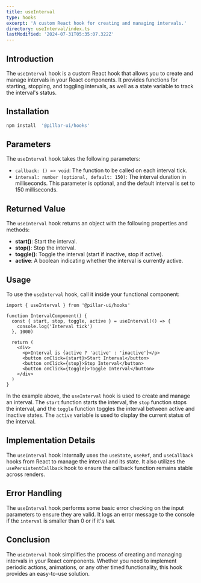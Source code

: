 ```yaml
---
title: useInterval
type: hooks
excerpt: 'A custom React hook for creating and managing intervals.'
directory: useInterval/index.ts
lastModified: '2024-07-31T05:35:07.322Z'
---
```


## Introduction

The `useInterval` hook is a custom React hook that allows you to create and manage intervals in your React components. It provides functions for starting, stopping, and toggling intervals, as well as a state variable to track the interval's status.

## Installation

```bash
npm install  '@pillar-ui/hooks'
```

## Parameters

The `useInterval` hook takes the following parameters:

- `callback: () => void`: The function to be called on each interval tick.
- `interval: number (optional, default: 150)`: The interval duration in milliseconds. This parameter is optional, and the default interval is set to 150 milliseconds.

## Returned Value

The `useInterval` hook returns an object with the following properties and methods:

- **start()**: Start the interval.
- **stop()**: Stop the interval.
- **toggle()**: Toggle the interval (start if inactive, stop if active).
- **active**: A boolean indicating whether the interval is currently active.

## Usage

To use the `useInterval` hook, call it inside your functional component:

```tsx
import { useInterval } from '@pillar-ui/hooks'

function IntervalComponent() {
  const { start, stop, toggle, active } = useInterval(() => {
    console.log('Interval tick')
  }, 1000)

  return (
    <div>
      <p>Interval is {active ? 'active' : 'inactive'}</p>
      <button onClick={start}>Start Interval</button>
      <button onClick={stop}>Stop Interval</button>
      <button onClick={toggle}>Toggle Interval</button>
    </div>
  )
}
```

In the example above, the `useInterval` hook is used to create and manage an interval. The `start` function starts the interval, the `stop` function stops the interval, and the `toggle` function toggles the interval between active and inactive states. The `active` variable is used to display the current status of the interval.

## Implementation Details

The `useInterval` hook internally uses the `useState`, `useRef`, and `useCallback` hooks from React to manage the interval and its state. It also utilizes the `usePersistentCallback` hook to ensure the callback function remains stable across renders.

## Error Handling

The `useInterval` hook performs some basic error checking on the input parameters to ensure they are valid. It logs an error message to the console if the `interval` is smaller than 0 or if it's `NaN`.

## Conclusion

The `useInterval` hook simplifies the process of creating and managing intervals in your React components. Whether you need to implement periodic actions, animations, or any other timed functionality, this hook provides an easy-to-use solution.
